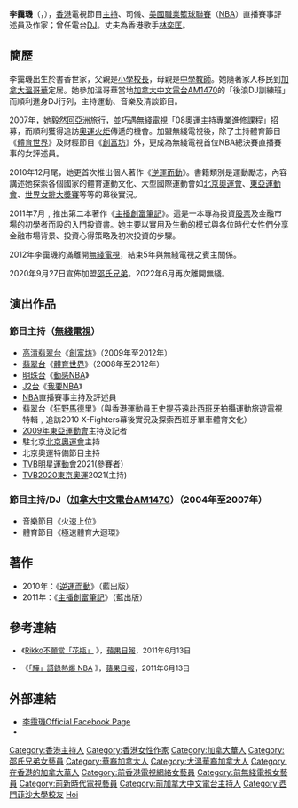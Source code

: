 {{藝人
| 姓名 = 李靄璣
| 類型 = 節目主持
| 圖片 = 李靄璣.jpg
| 圖片尺寸 = 
| 圖片簡介 = 
| 英文名 = Rikko Lee
| 國籍 = {{CAN}}
| 配偶 = {{marriage|[[林奕匡|林奕匡]]|2017}}<ref>{{cite news|url=https://topick.hket.com/article/1889835/%E6%9E%97%E5%A5%95%E5%8C%A1%E4%B8%AD%E5%AD%B8%E6%99%82%E7%9A%84%E9%AB%98%E5%B1%B1%E4%BD%8E%E8%B0%B7%EF%BC%9A%E6%88%90%E7%B8%BE%E4%B8%8D%E4%BB%A3%E8%A1%A8%E4%B8%80%E5%88%87%E3%80%90%E6%9C%89%E7%89%87%E3%80%91|title=林奕匡中學時的高山低谷：成績不代表一切|newspaper=香港經濟日報|date=2017-08-28|accessdate=2021-07-11|archive-date=2021-12-25|archive-url=https://web.archive.org/web/20211225040802/https://topick.hket.com/article/1889835/%E6%9E%97%E5%A5%95%E5%8C%A1%E4%B8%AD%E5%AD%B8%E6%99%82%E7%9A%84%E9%AB%98%E5%B1%B1%E4%BD%8E%E8%B0%B7%EF%BC%9A%E6%88%90%E7%B8%BE%E4%B8%8D%E4%BB%A3%E8%A1%A8%E4%B8%80%E5%88%87%E3%80%90%E6%9C%89%E7%89%87%E3%80%91|dead-url=no}}</ref><ref>{{cite news|url=https://hk.on.cc/hk/bkn/cnt/entertainment/20210707/bkn-20210707100503279-0707_00862_001.html|title=李靄璣走勻全港行Catwalk　做煮婦慰藉林奕匡|publisher=東網|date=2021-07-07|accessdate=2021-07-11|archive-date=2021-07-13|archive-url=https://web.archive.org/web/20210713163406/https://hk.on.cc/hk/bkn/cnt/entertainment/20210707/bkn-20210707100503279-0707_00862_001.html|dead-url=no}}</ref>
| 語言 = [[粵語|粵語]]、[[英語|英語]]、[[普通話|普通話]]
| 母校 = [[加拿大|加拿大]][[西門菲莎大學|西門菲莎大學]][[工商管理|工商管理]]及[[傳理系|傳理系]]學士學位
| 宗教信仰 = 
| 活躍年代 = 2007年至今
| 出生日期 = {{birth date and age|1983|10|20}}
| 出生地點 = {{HKG-1959}}
| 經紀公司 = TVB（2007年至2012年；2020年至2022年）<br>[[邵氏兄弟|邵氏兄弟]]（2020年至今）
| 網站 = 
| 獎項 = 
| IMDb = 
}}

'''李靄璣'''（{{lang-en|Rikko Lee}}，{{bd|1983年|10月20日}}），[[香港|香港]]電視節目[[主持|主持]]、司儀、[[美國職業籃球聯賽|美國職業籃球聯賽]]（[[NBA|NBA]]）直播賽事評述員及作家；曾任電台[[唱片騎師|DJ]]。丈夫為香港歌手[[林奕匡|林奕匡]]。

==簡歷==
李靄璣出生於書香世家，父親是[[小學|小學]][[校長|校長]]，母親是[[中學|中學]][[教師|教師]]。她隨著家人移民到[[加拿大|加拿大]][[溫哥華|溫哥華]]定居。她參加溫哥華當地[[加拿大中文電台AM1470|加拿大中文電台AM1470]]的「後浪DJ訓練班」而順利進身DJ行列，主持運動、音樂及清談節目。

2007年，她毅然回[[亞洲|亞洲]]旅行，並巧遇[[無綫電視|無綫電視]]「08奧運主持專業進修課程」招募，而順利獲得追訪[[奧運聖火|奧運火炬]]傳遞的機會。加盟無綫電視後，除了主持體育節目《[[體育世界|體育世界]]》及財經節目《[[創富坊|創富坊]]》外，更成為無綫電視首位NBA總決賽直播賽事的女評述員。

2010年12月尾，她更首次推出個人著作《[[逆運而動|逆運而動]]》。書籍類別是運動勵志，內容講述她探索各個國家的體育運動文化、大型國際運動會如[[2008年夏季奥林匹克运动会|北京奧運會]]、[[東亞運動會|東亞運動會]]、[[世界女排大獎賽|世界女排大獎賽]]等等的幕後實況。

2011年7月﹐推出第二本著作《[[主播創富筆記|主播創富筆記]]》。這是一本專為投資[[股票|股票]]及金融市場的初學者而設的入門投資書。她主要以實用及生動的模式與各位時代女性們分享金融市場背景、投資心得策略及初次投資的步驟。

2012年李靄璣約滿離開[[無綫電視|無綫電視]]，結束5年與無綫電視之賓主關係。

2020年9月27日宣佈加盟[[邵氏兄弟|邵氏兄弟]]。2022年6月再次離開無綫。

==演出作品==
===節目主持（[[無綫電視|無綫電視]]）===
*[[高清翡翠台|高清翡翠台]]《[[創富坊|創富坊]]》（2009年至2012年）
*[[翡翠台|翡翠台]]《[[體育世界|體育世界]]》（2008年至2012年）
*[[明珠台|明珠台]]《[[動感NBA|動感NBA]]》
*[[J2台|J2台]]《[[我要NBA|我要NBA]]》
*[[NBA|NBA]]直播賽事主持及評述員
*翡翠台《[[狂野馬德里|狂野馬德里]]》（與香港運動員[[王史提芬|王史提芬]]遠赴[[西班牙|西班牙]]拍攝運動旅遊電視特輯﹐追訪2010 X-Fighters幕後實況及探索西班牙單車體育文化）
*[[2009年東亞運動會|2009年東亞運動會]]主持及記者
*駐北京[[2008年夏季奥林匹克运动会|北京奧運會]]主持
*北京奧運特備節目主持
*[[TVB|TVB]][[明星運動會|明星運動會]]2021(參賽者）
*[[TVB|TVB]][[2020東京奧運|2020東京奧運]]2021(主持)

===節目主持/DJ（[[加拿大中文電台AM1470|加拿大中文電台AM1470]]）（2004年至2007年）===
*音樂節目《火速上位》
*體育節目《極速體育大迴環》

==著作==
*2010年：《[[逆運而動|逆運而動]]》（藍出版）
*2011年：《[[主播創富筆記|主播創富筆記]]》（藍出版）

==參考連結==
<div style="font-size:small">
* 《[http://hk.apple.nextmedia.com/sports/art/20110613/15335805 Rikko不願當「花瓶」] {{Wayback|url=http://hk.apple.nextmedia.com/sports/art/20110613/15335805 |date=20170311010633 }}》，[[蘋果日報|蘋果日報]]，2011年6月13日
</div>
<div style="font-size:small">
* 《[http://hk.apple.nextmedia.com/sports/art/20110613/15335803 「驊」語錄熱爆 NBA] {{Wayback|url=http://hk.apple.nextmedia.com/sports/art/20110613/15335803 |date=20160304140112 }}》，[[蘋果日報|蘋果日報]]，2011年6月13日
</div>
{{reflist}}

==外部連結==
* [http://facebook.com/leerikko/ 李靄璣Official Facebook Page] {{Wayback|url=http://facebook.com/leerikko/ |date=20141127072014 }}
* {{instagram|rikkolee}}
{{DEFAULTSORT:lee}}
[[Category:香港主持人|Category:香港主持人]]
[[Category:香港女性作家|Category:香港女性作家]]
[[Category:加拿大華人|Category:加拿大華人]]
[[Category:邵氏兄弟女藝員|Category:邵氏兄弟女藝員]]
[[Category:華裔加拿大人|Category:華裔加拿大人]]
[[Category:大溫華裔加拿大人|Category:大溫華裔加拿大人]]
[[Category:在香港的加拿大華人|Category:在香港的加拿大華人]]
[[Category:前香港電視網絡女藝員|Category:前香港電視網絡女藝員]]
[[Category:前無綫電視女藝員|Category:前無綫電視女藝員]]
[[Category:前新時代電視藝員|Category:前新時代電視藝員]]
[[Category:前加拿大中文電台主持人|Category:前加拿大中文電台主持人]]
[[Category:西門菲沙大學校友|Category:西門菲沙大學校友]]
[[Category:李姓|Hoi]]